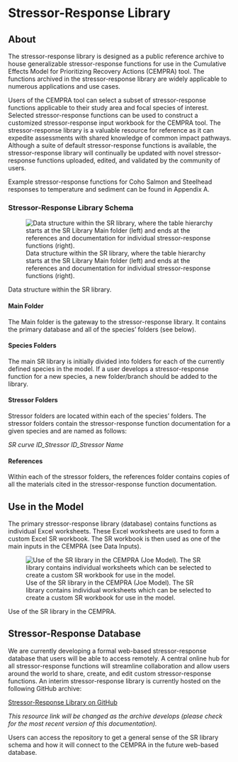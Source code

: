 # Stressor-Response Library {#sec-stressor-response-library}

## About {#08_stressor_response_library-sec-about}

The stressor-response library is designed as a public reference archive to house generalizable stressor-response functions for use in the Cumulative Effects Model for Prioritizing Recovery Actions (CEMPRA) tool. The functions archived in the stressor-response library are widely applicable to numerous applications and use cases.

Users of the CEMPRA tool can select a subset of stressor-response functions applicable to their study area and focal species of interest. Selected stressor-response functions can be used to construct a customized stressor-response input workbook for the CEMPRA tool. The stressor-response library is a valuable resource for reference as it can expedite assessments with shared knowledge of common impact pathways. Although a suite of default stressor-response functions is available, the stressor-response library will continually be updated with novel stressor-response functions uploaded, edited, and validated by the community of users.

Example stressor-response functions for Coho Salmon and Steelhead responses to temperature and sediment can be found in Appendix A.

### Stressor-Response Library Schema {#08_stressor_response_library-sec-library-schema}

![Data structure within the SR library, where the table hierarchy starts at the SR Library Main folder (left) and ends at the references and documentation for individual stressor-response functions (right).](images/image056.png){#08_stressor_response_library-fig-stressor-response-schema}

::: {#08_stressor_response_library-fig-stressor-response-schema}
Data structure within the SR library.
:::

#### Main Folder

The Main folder is the gateway to the stressor-response library. It contains the primary database and all of the species' folders (see below).

#### Species Folders

The main SR library is initially divided into folders for each of the currently defined species in the model. If a user develops a stressor-response function for a new species, a new folder/branch should be added to the library.

#### Stressor Folders

Stressor folders are located within each of the species' folders. The stressor folders contain the stressor-response function documentation for a given species and are named as follows:

*SR curve ID_Stressor ID_Stressor Name*

#### References

Within each of the stressor folders, the references folder contains copies of all the materials cited in the stressor-response function documentation.

## Use in the Model {#08_stressor_response_library-sec-use-in-model}

The primary stressor-response library (database) contains functions as individual Excel worksheets. These Excel worksheets are used to form a custom Excel SR workbook. The SR workbook is then used as one of the main inputs in the CEMPRA (see Data Inputs).

![Use of the SR library in the CEMPRA (Joe Model). The SR library contains individual worksheets which can be selected to create a custom SR workbook for use in the model.](images/image057.jpg){#08_stressor_response_library-fig-sr-library-use}

::: {#08_stressor_response_library-fig-sr-library-use}
Use of the SR library in the CEMPRA.
:::

## Stressor-Response Database {#08_stressor_response_library-sec-stressor-response-database}

We are currently developing a formal web-based stressor-response database that users will be able to access remotely. A central online hub for all stressor-response functions will streamline collaboration and allow users around the world to share, create, and edit custom stressor-response functions. An interim stressor-response library is currently hosted on the following GitHub archive:

[Stressor-Response Library on GitHub](https://github.com/mattjbayly/stressor-response-library)

*This resource link will be changed as the archive develops (please check for the most recent version of this documentation).*

Users can access the repository to get a general sense of the SR library schema and how it will connect to the CEMPRA in the future web-based database.
